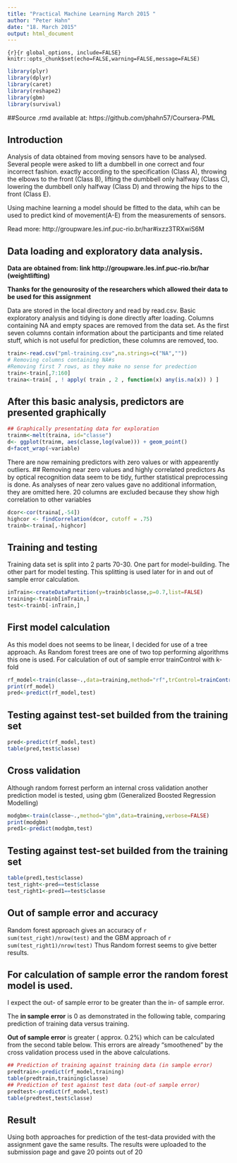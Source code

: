 ```yaml
---
title: "Practical Machine Learning March 2015 "
author: "Peter Hahn"
date: "18. March 2015"
output: html_document
---
```

```{r}{r global_options, include=FALSE}
knitr::opts_chunk$set(echo=FALSE,warning=FALSE,message=FALSE)
```

```r
library(plyr)
library(dplyr)
library(caret)
library(reshape2)
library(gbm)
library(survival)
```

##Source .rmd 
available at: https://github.com/phahn57/Coursera-PML


## Introduction
Analysis of data obtained from moving sensors have to be analysed. Several people were asked to lift a dumbbell in one correct and four incorrect fashion.
exactly according to the specification (Class A), throwing the elbows to the front (Class B), lifting the dumbbell only halfway (Class C), 
lowering the dumbbell only halfway (Class D) and throwing the hips to the front (Class E).

Using machine learning a model should be fitted to the data, whih can be used to predict kind of movement(A-E) from the measurements of sensors. 

Read more: http://groupware.les.inf.puc-rio.br/har#ixzz3TRXwiS6M

## Data loading and exploratory data analysis.

**Data are obtained from:  link  http://groupware.les.inf.puc-rio.br/har (weightlifting)**

**Thanks for the genourosity of the researchers which allowed their data to be used for this assignment **

Data are stored in the local directory and read by read.csv. Basic exploratory analysis and tidying is done directly after loading. Columns containing NA and empty spaces are removed from the data set. As the first seven  columns contain information about the participants and time related stuff, which is not useful for prediction, these columns are removed, too.

```r
train<-read.csv("pml-training.csv",na.strings=c("NA",""))
# Removing columns containing NA#s
#Removing first 7 rows, as they make no sense for predection
train<-train[,7:160]
traina<-train[ , ! apply( train , 2 , function(x) any(is.na(x)) ) ]
```

## After this basic analysis, predictors are presented graphically
```r

## Graphically presentating data for exploration
trainm<-melt(traina, id="classe")
d<- ggplot(trainm, aes(classe,log(value))) + geom_point() 
d+facet_wrap(~variable)
```

There are now remaining predictors with zero values or with appearently outliers. 
## Removing near zero values and highly correlated predictors
As by optical recognition data seem to be tidy, further statistical preprocessing is done.
As analyses of near zero values gave no additional information, they are omitted here. 20 columns are excluded because they show high correlation to other variables
```r
dcor<-cor(traina[,-54])
highcor <- findCorrelation(dcor, cutoff = .75)
trainb<-traina[,-highcor]
```

## Training and testing
Training data set is split into 2 parts 70-30. One part for model-building. The other part for model testing. This splitting is used later for in and out of sample error calculation. 

```r
inTrain<-createDataPartition(y=trainb$classe,p=0.7,list=FALSE)
training<-trainb[inTrain,]
test<-trainb[-inTrain,]
```

## First model calculation
As this model does not seems to be linear, I decided for use of a tree approach. As Random forest trees are one of two top performing algorithms this one is used.
For calculation of out of sample error trainControl with k-fold 

```r
rf_model<-train(classe~.,data=training,method="rf",trControl=trainControl(method="cv",number=3),prox=TRUE,allowParallel=TRUE,tuneLength=1)
print(rf_model)
pred<-predict(rf_model,test)
```

## Testing against test-set builded from the training set
```r
pred<-predict(rf_model,test)
table(pred,test$classe)
```

## Cross validation
Although random forrest  perform an internal cross validation another prediction model is tested, using gbm (Generalized Boosted Regression Modelling)
```r
modgbm<-train(classe~.,method="gbm",data=training,verbose=FALSE)
print(modgbm)
pred1<-predict(modgbm,test)
```

## Testing against test-set builded from the training set

```r
table(pred1,test$classe)
test_right<-pred==test$classe
test_right1<-pred1==test$classe

```

## Out of sample error and accuracy 
Random forest approach gives an accuracy of `r  sum(test_right)/nrow(test) ` and the GBM approach of `r sum(test_right1)/nrow(test) `
Thus Random forrest seems to give better results.  

## For calculation of sample error the random forest model is used.
I expect the out- of sample error to be greater than the in- of sample error.

The **in sample error** is 0 as demonstrated in the following table, comparing prediction of training data versus training. 

**Out of sample error** is greater ( approx. 0.2%) which can be calculated from the second  table below.
This errors are already "smoothened" by the cross validation process used in the above calculations.
```r
## Prediction of training against training data (in sample error)
predtrain<-predict(rf_model,training)
table(predtrain,training$classe)
## Prediction of test against test data (out-of sample error)
predtest<-predict(rf_model,test)
table(predtest,test$classe)
```


## Result
Using both approaches for prediction of the test-data provided with the assignment gave the same results. The results were uploaded to the submission page and gave 20 points out of 20